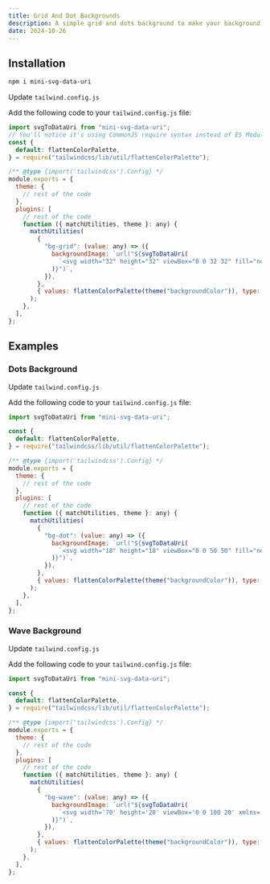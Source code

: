 ```yaml
---
title: Grid And Dot Backgrounds
description: A simple grid and dots background to make your background unique and stand out from others.
date: 2024-10-26
---
```


<ComponentPreview name="GridBackgroundDemo" description="Grid Background" />

## Installation

```bash
npm i mini-svg-data-uri
```

<Steps>

<Step>Update `tailwind.config.js`</Step>

Add the following code to your `tailwind.config.js` file:

```js title="tailwind.config.js" {1-5}, {12-26}
import svgToDataUri from "mini-svg-data-uri";
// You'll notice it's using CommonJS require syntax instead of ES Modules import. The reason for this is that this utility is part of Tailwind's internal utilities which are primarily written in CommonJS format.
const {
  default: flattenColorPalette,
} = require("tailwindcss/lib/util/flattenColorPalette");

/** @type {import('tailwindcss').Config} */
module.exports = {
  theme: {
    // rest of the code
  },
  plugins: [
    // rest of the code
    function ({ matchUtilities, theme }: any) {
      matchUtilities(
        {
          "bg-grid": (value: any) => ({
            backgroundImage: `url("${svgToDataUri(
              `<svg width="32" height="32" viewBox="0 0 32 32" fill="none" xmlns="http://www.w3.org/2000/svg" stroke="${value}"><path d="M31.5 0L31.5 32M32 31.5L0 31.5" /></svg>`
            )}")`,
          }),
        },
        { values: flattenColorPalette(theme("backgroundColor")), type: "color" }
      );
    },
  ],
};
```

</Steps>

## Examples

### Dots Background

<ComponentPreview name="DotBackgroundDemo" description="Dot Background" />

<Steps>

<Step>Update `tailwind.config.js`</Step>

Add the following code to your `tailwind.config.js` file:

```js title="tailwind.config.js" {1-5}, {12-26}
import svgToDataUri from "mini-svg-data-uri";

const {
  default: flattenColorPalette,
} = require("tailwindcss/lib/util/flattenColorPalette");

/** @type {import('tailwindcss').Config} */
module.exports = {
  theme: {
    // rest of the code
  },
  plugins: [
    // rest of the code
    function ({ matchUtilities, theme }: any) {
      matchUtilities(
        {
          "bg-dot": (value: any) => ({
            backgroundImage: `url("${svgToDataUri(
              `<svg width="18" height="18" viewBox="0 0 50 50" fill="none" xmlns="http://www.w3.org/2000/svg"><circle cx="5" cy="5" r="5" fill="${value}"/></svg>`
            )}")`,
          }),
        },
        { values: flattenColorPalette(theme("backgroundColor")), type: "color" }
      );
    },
  ],
};
```

</Steps>

### Wave Background

<ComponentPreview name="WaveBackgroundDemo" description="Dot Background" />
<Steps>

<Step>Update `tailwind.config.js`</Step>

Add the following code to your `tailwind.config.js` file:

```js title="tailwind.config.js" {1-5}, {12-26}
import svgToDataUri from "mini-svg-data-uri";

const {
  default: flattenColorPalette,
} = require("tailwindcss/lib/util/flattenColorPalette");

/** @type {import('tailwindcss').Config} */
module.exports = {
  theme: {
    // rest of the code
  },
  plugins: [
    // rest of the code
    function ({ matchUtilities, theme }: any) {
      matchUtilities(
        {
          "bg-wave": (value: any) => ({
            backgroundImage: `url("${svgToDataUri(
              `<svg width='70' height='20' viewBox='0 0 100 20' xmlns='http://www.w3.org/2000/svg'><path d='M 0 10 Q 25 0, 50 10 Q 75 20, 100 10' fill='none' stroke='${value}' stroke-width='1'/></svg>`
            )}")`,
          }),
        },
        { values: flattenColorPalette(theme("backgroundColor")), type: "color" }
      );
    },
  ],
};
```

</Steps>
